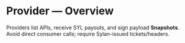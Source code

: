 # Provider — Overview

Providers list APIs, receive SYL payouts, and sign payload **Snapshots**. Avoid direct consumer calls; require Sylan-issued tickets/headers.

